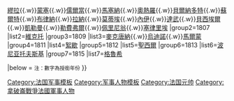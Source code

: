 {{Navbox
|name       = 法蘭西第一帝國元帥
|titlestyle = background:#d9cea0;
|title  =  [[法兰西第一帝国]][[帝國元帥 (法國)|元帥]]
|image  = [[File:Napoleonic Marshal baton.svg|40px]]
[[File:Imperial Coat of Arms of France (1804-1815).svg|right|60px]]
|group1=1804
|list1=[[路易-亚历山大·贝尔蒂埃|貝爾蒂埃]]{{.w}}[[若阿尚·缪拉|繆拉]]{{.w}}[[邦·阿德里安·让诺·德·蒙塞|蒙塞]]{{.w}}[[让-巴普蒂斯·儒尔当|儒爾當]]{{.w}}[[安德烈·马塞纳|馬塞納]]{{.w}}[[皮埃尔·奥热罗|奧熱羅]]{{.w}}[[卡尔十四世·约翰|貝爾納多特]]{{.w}}[[让·德迪厄·苏尔特|蘇爾特]]{{.w}}[[纪尧姆·布律纳|布律納]]{{.w}}[[让·拉纳|拉納]]{{.w}}[[爱德华·莫蒂埃|莫蒂埃]]{{.w}}[[米歇尔·内伊|內伊]]{{.w}}[[路易·尼古拉·达武|達武]]{{.w}}[[让-巴蒂斯特·贝西埃尔|貝西埃爾]]{{.w}}[[弗朗索瓦·克里斯多夫·凯勒曼|凱勒曼]]{{.w}}[[弗朗索瓦·约瑟夫·勒费弗尔|勒費弗爾]]{{.w}}[[卡特林-多米尼克·德·佩里尼翁|佩里尼翁]]{{.w}}[[讓-馬蒂厄-菲利貝爾·塞律里埃|塞律里埃]]
|group2=1807
|list2=[[克洛德·维克托-佩兰|維克托]]
|group3=1809
|list3=[[艾蒂安·麦克唐纳|麥克唐納]]{{.w}}[[尼古拉·夏尔·乌迪诺|烏迪諾]]{{.w}}[[奧古斯特·德·馬爾蒙|馬爾蒙]]
|group4=1811
|list4=[[路易·加布里埃尔·絮歇|絮歇]]
|group5=1812
|list5=[[洛朗·古维翁-圣西尔|聖西爾]]
|group6=1813
|list6=[[约泽夫·波尼亚托夫斯基|波尼亚托夫斯基]]
|group7=1815
|list7=[[埃马纽埃尔·德·格鲁希|格魯希]]
</div>
|below = <small>注：數字為授銜年份</small>
}}
<noinclude>
[[Category:法国军事模板]]
[[Category:军事人物模板]]
[[Category:法国元帅]]
[[Category:拿破崙戰爭法國軍事人物]]
</noinclude>